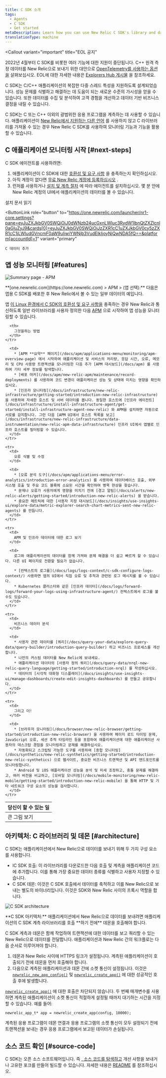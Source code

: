 ```yaml
---
title: C SDK 소개
tags:
  - Agents
  - C SDK
  - Get started
metaDescription: Learn how you can use New Relic C SDK's library and daemon to monitor your app's performance in Linux environments.
translationType: machine
---
```




<Callout
  variant="important"
  title="EOL 공지"
>
  2022년 4월부터 C SDK를 비롯한 여러 기능에 대한 지원이 중단됩니다. C++ 원격 측정 데이터를 New Relic으로 보내기 위한 대안으로 [OpenTelemetry를 사용하는 옵션을](/docs/apm/agents/c-sdk/get-started/otel_cpp_example) 살펴보십시오. EOL에 대한 자세한 내용은 [Explorers Hub 게시물](https://discuss.newrelic.com/t/q1-bulk-eol-announcement-fy23/181744) 을 참조하세요.
</Callout>

C SDK는 C/C++ 애플리케이션의 복잡한 다중 스레드 특성을 지원하도록 설계되었습니다. 성능 문제를 식별하고 해결하는 데 도움이 되는 새로운 수준의 가시성을 얻을 수 있습니다. 또한 데이터를 수집 및 분석하여 고객 경험을 개선하고 데이터 기반 비즈니스 결정을 내릴 수 있습니다.

C SDK는 C 또는 C++ 이외의 광범위한 응용 프로그램을 계측하는 데 사용할 수 있습니다. 애플리케이션이 [New Relic에서 지원하는 다른 언어](/docs/using-new-relic/welcome-new-relic/getting-started/glossary#agent) 를 사용하지 않고 C 라이브러리를 가져올 수 있는 경우 New Relic C SDK를 사용하여 모니터링 기능과 기능을 활용할 수 있습니다.

## C 애플리케이션 모니터링 시작 [#next-steps]

C SDK 에이전트를 사용하려면:

1. 애플리케이션이 C SDK에 대한 [호환성 및 요구 사항](/docs/agents/c-sdk/get-started/c-sdk-compatibility-requirements) 을 충족하는지 확인하십시오.
2. 아직 계정이 없다면 [무료 New Relic 계정에 등록하십시오](https://newrelic.com/signup) .
3. 런처를 사용하거나 [설치 및 계측 절차](/docs/install-c-sdk-compile-link-your-code) 에 따라 에이전트를 설치하십시오. 몇 분 안에 New Relic 계정의 UI에서 애플리케이션의 데이터를 볼 수 있습니다.

<ButtonGroup>
  <ButtonLink
    role="button"
    to="/docs/agents/c-sdk/install-configure/install-c-sdk-compile-link-your-code"
    variant="link"
  >
    설치 문서 읽기
  </ButtonLink>

  <ButtonLink
    role="button"
    to="https://one.newrelic.com/launcher/nr1-core.settings?pane=eyJuZXJkbGV0SWQiOiJ0dWNzb24ucGxnLWluc3RydW1lbnQtZXZlcnl0aGluZyJ9&cards[0]=eyJuZXJkbGV0SWQiOiJzZXR1cC1uZXJkbGV0cy5zZXR1cC1jLWludGVncmF0aW9uIiwiYWNjb3VudElkIjoyNjQwNDA5fQ==&platform[accountId]=1"
    variant="primary"
  >
    C 데이터 추가
  </ButtonLink>
</ButtonGroup>

## 앱 성능 모니터링 [#features]

<img
  title="Summary page - APM"
  alt="Summary page - APM"
  src={cApmSummary}
/>

<figcaption>
  **[one.newrelic.com](https://one.newrelic.com) > APM > (앱 선택):** 다음은 앱용 C SDK를 배포한 후 New Relic에서 볼 수 있는 일부 데이터의 예입니다.
</figcaption>

앱 [이 Linux 환경에서 C SDK의 호환성 및 요구 사항을](/docs/c-agent-compatibility-requirements) 충족하는 경우 New Relic과 통신하도록 일반 라이브러리를 사용자 정의한 다음 [APM](/docs/apm/new-relic-apm/getting-started/introduction-new-relic-apm) 으로 시작하여 앱 성능을 모니터링할 수 있습니다.

<table>
  <thead>
    <tr>
      <th style={{ width: "200px" }}>
        당신이 할 수 있는 일
      </th>

      <th>
        그것을하는 방법
      </th>
    </tr>
  </thead>

  <tbody>
    <tr>
      <td>
        큰 그림 보기
      </td>

      <td>
        * [APM **요약** 페이지](/docs/apm/applications-menu/monitoring/apm-overview-page) 에서 시작하여 애플리케이션 및 서비스의 처리량, 응답 시간, 오류, 메모리 및 CPU 사용량 트랜잭션을 모니터링한 다음 추가 [APM 대시보드](/docs/apm) 를 사용하여 기타 세부 정보를 탐색합니다.
        * [배포 마커](/docs/apm/new-relic-apm/maintenance/record-deployments) 를 사용하여 코드 변경이 애플리케이션 성능 및 상태에 미치는 영향을 확인하십시오.
        * [인프라 모니터링](/docs/infrastructure/new-relic-infrastructure/getting-started/introduction-new-relic-infrastructure) 을 사용하여 자세한 호스트 및 서버 데이터를 봅니다. 동일한 호스트에 [인프라 에이전트](/docs/infrastructure/install-infrastructure-agent/get-started/install-infrastructure-agent-new-relic) 와 APM을 설치하면 자동으로 서로를 감지합니다. 그런 다음 [APM UI에서 호스트 목록을 보고](/docs/infrastructure/new-relic-infrastructure/data-instrumentation/new-relic-apm-data-infrastructure) 인프라 UI에서 앱별로 인프라 호스트를 필터링할 수 있습니다.
      </td>
    </tr>

    <tr>
      <td>
        오류 식별 및 수정
      </td>

      <td>
        * [오류 분석 도구](/docs/apm/applications-menu/error-analytics/introduction-error-analytics) 를 사용하여 데이터베이스 호출, 외부 시스템 호출 및 주요 코드 블록에 소요된 시간을 확인하여 병목 현상을 찾습니다.
        * 문제나 오류가 사용자에게 영향을 미치기 전에 [경고 알림](/docs/alerts/new-relic-alerts/getting-started/introduction-new-relic-alerts) 을 받습니다.
        * 중요한 메트릭에 대한 [사용자 지정 대시보드](/docs/insights/use-insights-ui/explore-data/metric-explorer-search-chart-metrics-sent-new-relic-agents) 를 만듭니다.
      </td>
    </tr>

    <tr>
      <td>
        APM 및 인프라 데이터에 대한 로그 보기
      </td>

      <td>
        로그와 애플리케이션의 데이터를 함께 가져와 문제 해결을 더 쉽고 빠르게 할 수 있습니다. 다른 UI 페이지로 전환할 필요가 없습니다.

        * [컨텍스트의 로그를](/docs/logs/logs-context/c-sdk-configure-logs-context/) 사용하면 앱의 UI에서 직접 오류 및 추적과 관련된 로그 메시지를 볼 수 있습니다.
        * Kubernetes 클러스터와 같은 [인프라 데이터](/docs/logs/forward-logs/forward-your-logs-using-infrastructure-agent/) 컨텍스트에서 로그를 볼 수도 있습니다.
      </td>
    </tr>

    <tr>
      <td>
        비즈니스 데이터 분석
      </td>

      <td>
        * 사용자 관련 데이터를 [쿼리](/docs/query-your-data/explore-query-data/query-builder/introduction-query-builder) 하고 비즈니스 프로세스를 개선합니다.
        * 나만의 커스텀 데이터를 New Relic에 보내세요.
        * 애플리케이션 데이터의 [사용자 정의 쿼리](/docs/query-data/nrql-new-relic-query-language/getting-started/introduction-nrql) 를 작성하십시오.
        * 데이터의 [시각적 대화형 디스플레이](/docs/insights/use-insights-ui/manage-dashboards/create-edit-insights-dashboards) 를 만들고 공유합니다.
      </td>
    </tr>

    <tr>
      <td>
        그리고 더!
      </td>

      <td>
        * [브라우저 모니터링](/docs/browser/new-relic-browser/getting-started/introduction-new-relic-browser) 을 사용하여 페이지 로드 타이밍 문제, JavaScript 오류, 세션 추적 타임라인 등을 포함하여 애플리케이션에 대한 애플리케이션 사용자의 데스크탑 경험을 모니터링하고 문제를 해결하십시오.
        * 자동화되고 스크립팅 가능한 도구를 사용하여 [종합 모니터링](/docs/synthetics/new-relic-synthetics/getting-started/introduction-new-relic-synthetics) 으로 웹사이트, 중요한 비즈니스 트랜잭션 및 API 엔드포인트를 모니터링합니다.
        * Android 및 iOS 애플리케이션 성능을 분석 및 미세 조정하고, 충돌 문제를 해결하고, 여러 버전을 비교하고, [모바일 모니터링](/docs/mobile-monitoring/new-relic-mobile/getting-started/introduction-new-relic-mobile) 을 통해 HTTP 및 기타 네트워크 구성 요소의 성능을 검사합니다.
      </td>
    </tr>
  </tbody>
</table>

## 아키텍처: C 라이브러리 및 데몬 [#architecture]

C SDK는 애플리케이션에서 New Relic으로 데이터를 보내기 위해 두 가지 구성 요소를 사용합니다.

* lC SDK 호출: 이 라이브러리를 다운로드한 다음 호출 및 계측을 애플리케이션 코드에 추가합니다. 이를 통해 가장 중요한 데이터 종류를 식별하고 사용자 지정할 수 있습니다.
* C SDK 데몬: 이것은 C SDK 호출에서 데이터를 축적하고 이를 New Relic으로 보내는 별도의 바이너리입니다. 이것은 SDK와 New Relic 사이의 프록시 역할을 합니다.

<img
  title="C SDK architecture"
  alt="C SDK architecture"
  src={cSdkDaemonArchitecture0430}
/>

<figcaption>
  **C SDK 아키텍처:** 애플리케이션에서 New Relic으로 데이터를 보내려면 애플리케이션의 C SDK 계측 라이브러리를 호출 **하기 전에** 데몬을 호출해야 합니다.
</figcaption>

C SDK 계측과 데몬은 함께 작업하여 트랜잭션에 대한 데이터를 보고 쿼리할 수 있는 New Relic으로 데이터를 전달합니다. 애플리케이션과 New Relic 간의 워크플로는 다음 순서로 이루어져야 합니다.

1. 데몬과 New Relic 사이에 HTTPS 링크가 설정됩니다. 계측된 애플리케이션이 호출되기 전에 데몬을 먼저 호출해야 합니다.
2. 다음으로 계측된 애플리케이션과 데몬 간에 소켓 통신이 설정됩니다. 이것은 [`newrelic_new_app_config()`](https://newrelic.github.io/c-sdk/libnewrelic_8h.html#af067b3ff89a40b6fa417e18be5e847aa) 및 [`newrelic_create_app()`](https://newrelic.github.io/c-sdk/libnewrelic_8h.html#a61dd90439ae3cc5060021f6ab4701132) 에 대한 성공적인 호출 후에 발생합니다.

[`newrelic_create_app()`](https://newrelic.github.io/c-sdk/libnewrelic_8h.html#a61dd90439ae3cc5060021f6ab4701132) 에 대한 호출은 차단되지 않습니다. 두 번째 매개변수를 사용하면 계측된 애플리케이션이 소켓 통신이 적절하게 설정될 때까지 대기하는 시간을 지정할 수 있습니다. 예를 들어:

```
newrelic_app_t* app = newrelic_create_app(config, 10000);
```

계측된 응용 프로그램이 데몬 연결과 응용 프로그램의 소켓 통신이 모두 설정되기 전에 트랜잭션을 보내는 경우 응용 프로그램에서 보고된 데이터가 손실됩니다.

## 소스 코드 확인 [#source-code]

C SDK는 오픈 소스 소프트웨어입니다. 즉 [, 소스 코드를 탐색하고](https://github.com/newrelic/c-sdk) 개선 사항을 보내거나 고유한 포크를 만들어 빌드할 수 있습니다. 자세한 내용은 [README](https://github.com/newrelic/c-sdk/blob/main/README.md) 를 참조하십시오.